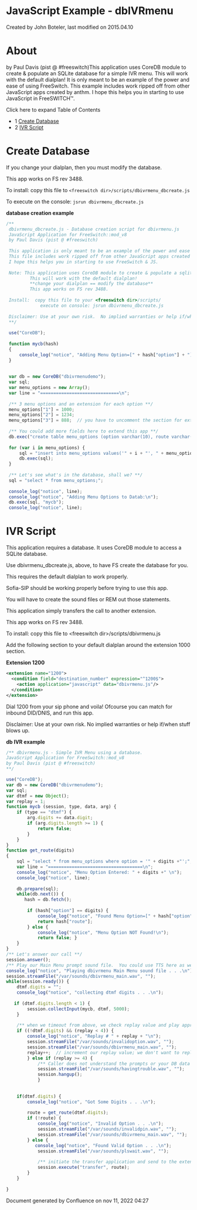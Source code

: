 
# JavaScript Example - dbIVRmenu 

 Created by  John Boteler, last modified on 2015.04.10

# About

by Paul Davis (pist @ #freeswitch)This application uses CoreDB module to create & populate an SQLite database for a simple IVR menu. This will work with the default dialplan! It is only meant to be an example of the power and ease of using FreeSwitch. This example includes work ripped off from other JavaScript apps created by anthm. I hope this helps you in starting to use JavaScript in FreeSWITCH™.

Click here to expand Table of Contents

* 1 [Create Database](#create-database)
* 2 [IVR Script](#ivr-script)

# Create Database

If you change your dialplan, then you must modify the database.

This app works on FS rev 3488.

To install: copy this file to `<freeswitch dir>/scripts/dbivrmenu_dbcreate.js`

To execute on the console: `jsrun dbivrmenu_dbcreate.js`

**database creation example**

```js
/** 
 dbivrmenu_dbcreate.js - Database creation script for dbivrmenu.js
 JavaScript Application for FreeSwitch::mod_v8
 by Paul Davis (pist @ #freeswitch)
 
 This application is only meant to be an example of the power and ease of using FreeSwitch.
 This file includes work ripped off from other JavaScript apps created by anthm @ #freeswitch.
 I hope this helps you in starting to use FreeSwitch & JS.
 
 Note: This application uses CoreDB module to create & populate a sqlite database.
         This will work with the default dialplan! 
         **change your dialplan == modify the database**
         This app works on FS rev 3488.
 
 Install:  copy this file to your <freeswitch dir>/scripts/
             execute on console: jsrun dbivrmenu_dbcreate.js
 
 Disclaimer: Use at your own risk.  No implied warranties or help if/when stuff blows up.
 **/
 
 use("CoreDB");
 
 function mycb(hash)
 {
     console_log("notice", "Adding Menu Option=[" + hash["option"] + "] Route=[" + hash["route"] + "] to the DB\n");
 }
 
 
 var db = new CoreDB("dbivrmenudemo");
 var sql;
 var menu_options = new Array();
 var line = "==============================\n";
 
 /** 3 menu options and an extension for each option **/
 menu_options["1"] = 1000;
 menu_options["2"] = 1234;
 menu_options["3"] = 888;  // you have to uncomment the section for extension 888 for this to work
 
 /** You could add more fields here to extend this app **/
 db.exec("create table menu_options (option varchar(10), route varchar(120));");
 
 for (var i in menu_options) {
     sql = "insert into menu_options values('" + i + "', " + menu_options[i] + ");";
     db.exec(sql);
 }
 
 /** Let's see what's in the database, shall we? **/
 sql = "select * from menu_options;";
 
 console_log("notice", line);
 console_log("notice", "Adding Menu Options to Datab:\n");
 db.exec(sql, "mycb");
 console_log("notice", line);
```

# IVR Script

This application requires a database. It uses CoreDB module to access a SQLite database.

Use dbivrmenu\_dbcreate.js, above, to have FS create the database for you.

This requires the default dialplan to work properly.

Sofia-SIP should be working properly before trying to use this app.

You will have to create the sound files or REM out those statements.

This application simply transfers the call to another extension.

This app works on FS rev 3488.

To install: copy this file to &lt;freeswitch dir>/scripts/dbivrmenu.js

Add the following section to your default dialplan around the extension 1000 section.

**Extension 1200**

```xml
<extension name="1200">
  <condition field="destination_number" expression="^1200$">
    <action application="javascript" data="dbivrmenu.js"/>
  </condition>
</extension>
```

Dial 1200 from your sip phone and voila! Ofcourse you can match for inbound DID/DNIS, and run this app. 

Disclaimer: Use at your own risk. No implied warranties or help if/when stuff blows up.

**db IVR example**

```js
/** dbivrmenu.js - Simple IVR Menu using a database.
JavaScript Application for FreeSwitch::mod_v8
by Paul Davis (pist @ #freeswitch)
**/

use("CoreDB");
var db = new CoreDB("dbivrmenudemo");
var sql;
var dtmf = new Object();
var replay = 1;
function mycb (session, type, data, arg) {
    if (type == "dtmf") {
        arg.digits += data.digit;
        if (arg.digits.length >= 1) {
            return false;
        }
    }
}
function get_route(digits)
{
    sql = "select * from menu_options where option = '" + digits +"';";
    var line = "====================================\n";
    console_log("notice", "Menu Option Entered: " + digits +" \n");
    console_log("notice", line);
    
    db.prepare(sql);
    while(db.next()) {
       hash = db.fetch();
        
        if (hash["option"] == digits) {
            console_log("notice", "Found Menu Option=[" + hash["option"] + "] Route=[" + hash["route"] + "]\n");
            return hash["route"];
        } else { 
            console_log("notice", "Menu Option NOT Found!\n");
            return false; }
    }
}
/** Let's answer our call **/
session.answer();
/** Play our Main Menu prompt sound file.  You could use TTS here as well.  **/
console_log("notice", "Playing dbivrmenu Main Menu sound file . . .\n");
session.streamFile("/var/sounds/dbivrmenu_main.wav", "");    
while(session.ready()) {
    dtmf.digits = "";
    console_log("notice", "collecting dtmf digits . . .\n");
    
   if (dtmf.digits.length < 1) {
        session.collectInput(mycb, dtmf, 5000);
    } 
    
    /** when we timeout from above, we check replay value and play appropriate prompts **/
    if ((!dtmf.digits) && (replay < 4)) {
        console_log("notice", "Replay # " + replay + "\n");
        session.streamFile("/var/sounds/invalidoption.wav", "");
        session.streamFile("/var/sounds/dbivrmenu_main.wav", "");
        replay++;  // increment our replay value; we don't want to replay our prompts too many times!
        } else if (replay >= 4) { 
            /** Caller does not understand the prompts or your DB data is wrong; either way we've had enough, let's push'em off the line **/
            session.streamFile("/var/sounds/havingtrouble.wav", "");
            session.hangup();
            }
    
    
    if(dtmf.digits) {
        console_log("notice", "Got Some Digits . . .\n");
        
        route = get_route(dtmf.digits);
        if (!route) {
            console_log("notice", "Invalid Option . . .\n");
            session.streamFile("/var/sounds/invalidpin.wav", "");
            session.streamFile("/var/sounds/dbivrmenu_main.wav", "");
        } else {
           console_log("notice", "Found Valid Option . . .\n");
            session.streamFile("/var/sounds/plswait.wav", "");
            
            /** initiate the transfer application and send to the extension in route; again, you could extend this **/
            session.execute("transfer", route);
        }
    }
    
}
```

Document generated by Confluence on nov 11, 2022 04:27

